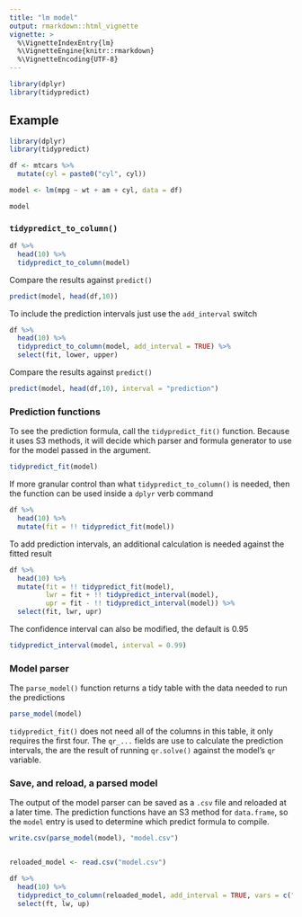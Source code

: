 ```yaml
---
title: "lm model"
output: rmarkdown::html_vignette
vignette: >
  %\VignetteIndexEntry{lm}
  %\VignetteEngine{knitr::rmarkdown}
  %\VignetteEncoding{UTF-8}
---
```


```r
library(dplyr)
library(tidypredict)
```


## Example

```r
library(dplyr)
library(tidypredict)

df <- mtcars %>%
  mutate(cyl = paste0("cyl", cyl))

model <- lm(mpg ~ wt + am + cyl, data = df)

model
```

### `tidypredict_to_column()`

```r
df %>%
  head(10) %>%
  tidypredict_to_column(model)
```


Compare the results against `predict()`

```r
predict(model, head(df,10))
```

To include the prediction intervals just use the `add_interval` switch
```r
df %>%
  head(10) %>%
  tidypredict_to_column(model, add_interval = TRUE) %>%
  select(fit, lower, upper)
```


Compare the results against `predict()`

```r
predict(model, head(df,10), interval = "prediction")
```


### Prediction functions

To see the prediction formula, call the `tidypredict_fit()` function.  Because it uses S3 methods, it will decide which parser and formula generator to use for the model passed in the argument.

```r
tidypredict_fit(model)
```

If more granular control than what `tidypredict_to_column()` is needed, then the function can be used inside a `dplyr` verb command

```r
df %>%
  head(10) %>%
  mutate(fit = !! tidypredict_fit(model))
```



To add prediction intervals, an additional calculation is needed against the fitted result
```r
df %>%
  head(10) %>%
  mutate(fit = !! tidypredict_fit(model),
         lwr = fit + !! tidypredict_interval(model),
         upr = fit - !! tidypredict_interval(model)) %>%
  select(fit, lwr, upr)
```

The confidence interval can also be modified, the default is 0.95

```r
tidypredict_interval(model, interval = 0.99)
```

### Model parser

The `parse_model()` function returns a tidy table with the data needed to run the predictions

```r
parse_model(model)
```

`tidypredict_fit()` does not need all of the columns in this table, it only requires the first four. The `qr_...` fields are use to calculate the prediction intervals, the are the result of running `qr.solve()` against the model's `qr` variable.

### Save, and reload, a parsed model

The output of the model parser can be saved as a `.csv` file and reloaded at a later time.  The prediction functions have an S3 method for `data.frame`, so the `model` entry is used to determine which predict formula to compile.

```r
write.csv(parse_model(model), "model.csv")


reloaded_model <- read.csv("model.csv")

df %>%
  head(10) %>%
  tidypredict_to_column(reloaded_model, add_interval = TRUE, vars = c("ft", "up", "lw")) %>%
  select(ft, lw, up)
```

